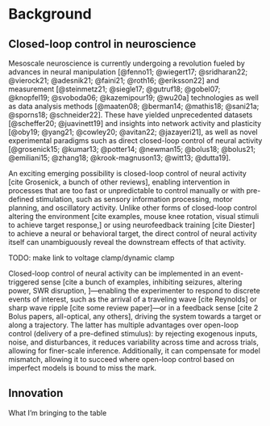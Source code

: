 # Background

## Closed-loop control in neuroscience

Mesoscale neuroscience is currently undergoing a revolution fueled by advances in neural manipulation [@fenno11; @wiegert17; @sridharan22; @vierock21; @adesnik21; @faini21; @roth16; @eriksson22] and measurement [@steinmetz21; @siegle17; @gutruf18; @gobel07; @knopfel19; @svoboda06; @kazemipour19; @wu20a] technologies as well as data analysis methods [@maaten08; @berman14; @mathis18; @sani21a; @sporns18; @schneider22]. 
These have yielded unprecedented datasets [@scheffer20; @juavinett19] and insights into network activity and plasticity [@oby19; @yang21; @cowley20; @avitan22; @jazayeri21], as well as novel experimental paradigms such as direct closed-loop control of neural activity [@grosenick15; @kumar13; @potter14; @newman15; @bolus18; @bolus21; @emiliani15; @zhang18; @krook-magnuson13; @witt13; @dutta19]. 

An exciting emerging possibility is closed-loop control of neural activity [cite Grosenick, a bunch of other reviews], enabling intervention in processes that are too fast or unpredictable to control manually or with pre-defined stimulation, such as sensory information processing, motor planning, and oscillatory activity. Unlike other forms of closed-loop control altering the environment [cite examples, mouse knee rotation, visual stimuli to achieve target response,] or using neurofeedback training [cite Diester] to achieve a neural or behavioral target, the direct control of neural activity itself can unambiguously reveal the downstream effects of that activity.

TODO: make link to voltage clamp/dynamic clamp

Closed-loop control of neural activity can be implemented in an event-triggered sense [cite a bunch of examples, inhibiting seizures, altering power, SWR disruption, ]---enabling the experimenter to respond to discrete events of interest, such as the arrival of a traveling wave [cite Reynolds] or sharp wave ripple [cite some review paper]---or in a feedback sense [cite 2 Bolus papers, all-optical, any others], driving the system towards a target or along a trajectory. The latter has multiple advantages over open-loop control (delivery of a pre-defined stimulus): by rejecting exogenous inputs, noise, and disturbances, it reduces variability across time and across trials, allowing for finer-scale inference. Additionally, it can compensate for model mismatch, allowing it to succeed where open-loop control based on imperfect models is bound to miss the mark.


## Innovation

What I'm bringing to the table